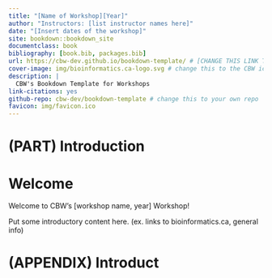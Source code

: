 ```yaml
--- 
title: "[Name of Workshop][Year]"
author: "Instructors: [list instructor names here]"
date: "[Insert dates of the workshop]"
site: bookdown::bookdown_site
documentclass: book
bibliography: [book.bib, packages.bib]
url: https://cbw-dev.github.io/bookdown-template/ # [CHANGE THIS LINK TO YOUR LANDING PAGE LINK]
cover-image: img/bioinformatics.ca-logo.svg # change this to the CBW icon for your workshop
description: |
  CBW's Bookdown Template for Workshops
link-citations: yes
github-repo: cbw-dev/bookdown-template # change this to your own repo
favicon: img/favicon.ico
---
```


# (PART) Introduction {-}

# Welcome

Welcome to CBW’s [workshop name, year] Workshop!

<!-- This is your index.Rmd file. It is the mandatory landing page for your website. -->

Put some introductory content here. (ex. links to bioinformatics.ca, general info)

<!-- The rest of the content making up the welcome pages are in following files, which begin with "01#-description_of_file" -->

<!-- NOTE: Go to the README.md to help understand what to fill in for this workshop template! -->

# (APPENDIX) Introduct {-}
